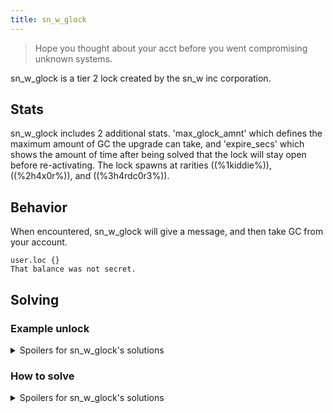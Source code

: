 ```yaml
---
title: sn_w_glock
---
```


> Hope you thought about your acct before you went compromising unknown systems.

sn_w_glock is a tier 2 lock created by the sn_w inc corporation.

## Stats

sn_w_glock includes 2 additional stats. 'max_glock_amnt' which defines the maximum amount of GC the upgrade can take,
and 'expire_secs' which shows the amount of time after being solved that the lock will stay open before re-activating.
The lock spawns at rarities ((%1kiddie%)), ((%2h4x0r%)), and ((%3h4rdc0r3%)).

## Behavior

When encountered, sn_w_glock will give a message, and then take GC from your account.

```
user.loc {}
That balance was not secret.
```

## Solving

### Example unlock

<details>
  <summary>Spoilers for sn_w_glock's solutions</summary>

```
>>user.loc {sn_w_glock:""}
WARNING: BINMAT security shell inactive. Intelligent defense system offline.
LOCK_UNLOCKED
System <user> breached.
Connection terminated.
```

</details>

### How to solve

<details>
<summary>Spoilers for sn_w_glock's solutions</summary>

You need to have the correct amount of GC in your account in order to solve.
Based on a certain word that is inside of the sn_w_glock's return value.

- WORD: "hunter's"<br />
  GC: "3K6GC"
- WORD:"secret"<br />
  GC: "7GC"
- WORD:"secure"<br />
  GC:"443GC"
- WORD:"meaning"<br />
  GC:"42GC"
- WORD:"beast"<br />
  GC:"666GC"
- WORD:"special"<br />
  GC:"38GC"
- WORD:"magician"<br />
  GC:"1K89GC"
- WORD:"elite"<br />
  GC:"1K337GC"
- WORD:"monolithic"<br />
  GC:"2K1GC"

These words can be anywhere in the string that sn_w_glock gives you.

</details>
